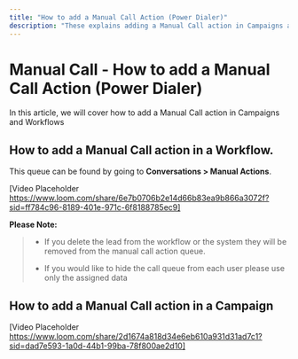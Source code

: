 ```yaml
---
title: "How to add a Manual Call Action (Power Dialer)"
description: "These explains adding a Manual Call action in Campaigns and Workflows."
---
```

# Manual Call - How to add a Manual Call Action (Power Dialer) 

In this article, we will cover how to add a Manual Call action in Campaigns and Workflows

## How to add a Manual Call action in a Workflow.

This queue can be found by going to  **Conversations > Manual Actions**.

[Video Placeholder https://www.loom.com/share/6e7b0706b2e14d66b83ea9b866a3072f?sid=ff784c96-8189-401e-971c-6f8188785ec9]

**Please Note:**
>- If you delete the lead from the workflow or the system they will be removed from the manual call action queue.   
>  
>- If you would like to hide the call queue from each user please use only the assigned data 

## How to add a Manual Call action in a Campaign

[Video Placeholder https://www.loom.com/share/2d1674a818d34e6eb610a931d31ad7c1?sid=dad7e593-1a0d-44b1-99ba-78f800ae2d10]